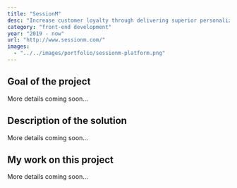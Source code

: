 ```yaml
---
title: "SessionM"
desc: "Increase customer loyalty through delivering superior personalized experiences rooted in customer data"
category: "front-end development"
year: "2019 - now"
url: "http://www.sessionm.com/"
images:
  - "../../images/portfolio/sessionm-platform.png"
---
```


## Goal of the project

More details coming soon...

## Description of the solution

More details coming soon...

## My work on this project

More details coming soon...
